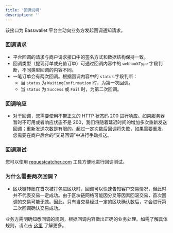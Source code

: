 ```yaml
---
title: '回调说明'
description: ''
---
```


该接口为 Basswallet 平台主动向业务方发起回调通知请求。

### 回调请求
  - 平台回调的请求与商户请求接口中的签名方式和数据结构保持一致。
  - 回调类型（提现订单或充值订单）可通过回调内容中的 `webhookType` 字段判断，不同类型回调的内容不同。
  - 一笔订单会有两次回调。根据回调内容中的 `status` 字段判断：
    - 当 `status` 为 `WaitingConfirmation` 时，为第一次回调。
    - 当 `status` 为 `Success` 或 `Fail` 时，为第二次回调。

### 回调响应
  - 对于回调，您需要使用不带正文的 HTTP 状态码 200 进行响应。如果服务器暂时不可用或者响应状态不是 200，我们将随着延迟时间的增加多次重新发送回调；重新发送次数是有限的。超过一定次数后回调将失败，如果需要重发，您需要在商户后台的“交易回调”中进行手动推送。

### 回调测试
  您可以使用 [requestcatcher.com](https://requestcatcher.com) 工具方便地进行回调测试。

### 为什么需要两次回调？
  - 区块链转账在首次被打包进区块时，回调可以快速告知客户交易情况，但此时并不代表交易一定成功。由于区块链网络可能因分叉等因素回滚交易，首次回调的交易可能无效。因此，只有当交易经过一定的区块确认数后，才会进行第二次回调确认交易成功。

业务方需明确知悉回调的规则，根据回调内容做出正确的业务处理。如需了解具体规则，请点击 [这里](https://example.com) 了解更多。